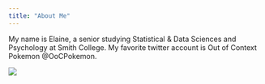 ```yaml
---
title: "About Me"
---
```


My name is Elaine, a senior studying Statistical & Data Sciences and Psychology at Smith College. My favorite twitter account is Out of Context Pokemon @OoCPokemon. 

![](https://media.giphy.com/media/EJwx387GEmm1q/giphy.gif)
